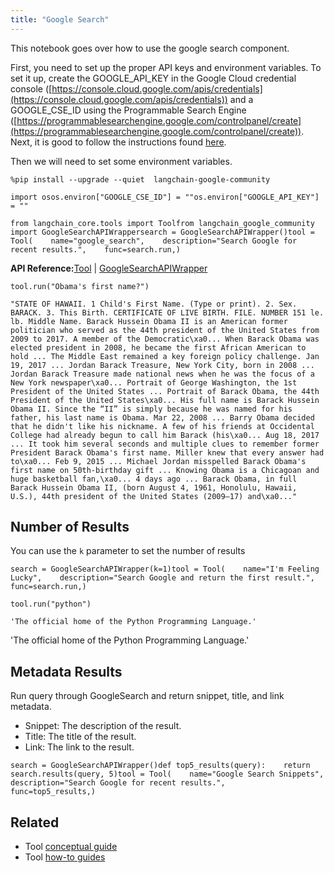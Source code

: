 ```yaml
---
title: "Google Search"
---
```


This notebook goes over how to use the google search component.

First, you need to set up the proper API keys and environment variables. To set it up, create the GOOGLE\_API\_KEY in the Google Cloud credential console ([https://console.cloud.google.com/apis/credentials](https://console.cloud.google.com/apis/credentials)) and a GOOGLE\_CSE\_ID using the Programmable Search Engine ([https://programmablesearchengine.google.com/controlpanel/create](https://programmablesearchengine.google.com/controlpanel/create)). Next, it is good to follow the instructions found [here](https://stackoverflow.com/questions/37083058/programmatically-searching-google-in-python-using-custom-search).

Then we will need to set some environment variables.

```
%pip install --upgrade --quiet  langchain-google-community
```

```
import osos.environ["GOOGLE_CSE_ID"] = ""os.environ["GOOGLE_API_KEY"] = ""
```

```
from langchain_core.tools import Toolfrom langchain_google_community import GoogleSearchAPIWrappersearch = GoogleSearchAPIWrapper()tool = Tool(    name="google_search",    description="Search Google for recent results.",    func=search.run,)
```

**API Reference:**[Tool](https://python.langchain.com/api_reference/core/tools/langchain_core.tools.simple.Tool.html) | [GoogleSearchAPIWrapper](https://python.langchain.com/api_reference/google_community/search/langchain_google_community.search.GoogleSearchAPIWrapper.html)

```
tool.run("Obama's first name?")
```

```
"STATE OF HAWAII. 1 Child's First Name. (Type or print). 2. Sex. BARACK. 3. This Birth. CERTIFICATE OF LIVE BIRTH. FILE. NUMBER 151 le. lb. Middle Name. Barack Hussein Obama II is an American former politician who served as the 44th president of the United States from 2009 to 2017. A member of the Democratic\xa0... When Barack Obama was elected president in 2008, he became the first African American to hold ... The Middle East remained a key foreign policy challenge. Jan 19, 2017 ... Jordan Barack Treasure, New York City, born in 2008 ... Jordan Barack Treasure made national news when he was the focus of a New York newspaper\xa0... Portrait of George Washington, the 1st President of the United States ... Portrait of Barack Obama, the 44th President of the United States\xa0... His full name is Barack Hussein Obama II. Since the “II” is simply because he was named for his father, his last name is Obama. Mar 22, 2008 ... Barry Obama decided that he didn't like his nickname. A few of his friends at Occidental College had already begun to call him Barack (his\xa0... Aug 18, 2017 ... It took him several seconds and multiple clues to remember former President Barack Obama's first name. Miller knew that every answer had to\xa0... Feb 9, 2015 ... Michael Jordan misspelled Barack Obama's first name on 50th-birthday gift ... Knowing Obama is a Chicagoan and huge basketball fan,\xa0... 4 days ago ... Barack Obama, in full Barack Hussein Obama II, (born August 4, 1961, Honolulu, Hawaii, U.S.), 44th president of the United States (2009–17) and\xa0..."
```

## Number of Results

You can use the `k` parameter to set the number of results

```
search = GoogleSearchAPIWrapper(k=1)tool = Tool(    name="I'm Feeling Lucky",    description="Search Google and return the first result.",    func=search.run,)
```

```
tool.run("python")
```

```
'The official home of the Python Programming Language.'
```

'The official home of the Python Programming Language.'

## Metadata Results

Run query through GoogleSearch and return snippet, title, and link metadata.

* Snippet: The description of the result.
* Title: The title of the result.
* Link: The link to the result.

```
search = GoogleSearchAPIWrapper()def top5_results(query):    return search.results(query, 5)tool = Tool(    name="Google Search Snippets",    description="Search Google for recent results.",    func=top5_results,)
```

## Related

* Tool [conceptual guide](/src/oss/concepts/tools)
* Tool [how-to guides](/src/oss/how_to/#tools)
